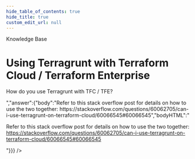 ```yaml
---
hide_table_of_contents: true
hide_title: true
custom_edit_url: null
---
```



<CenterLayout>
<span className="searchCategory">Knowledge Base</span>
<h1>Using Terragrunt with Terraform Cloud / Terraform Enterprise</h1>
<GitHub discussion={{"id":"D_kwDOF8slf84ANxua","number":35,"author":{"login":"yorinasub17"},"title":"Using Terragrunt with Terraform Cloud / Terraform Enterprise","body":"How do you use Terragrunt with TFC / TFE?","bodyHTML":"<p dir=\"auto\">How do you use Terragrunt with TFC / TFE?</p>","answer":{"body":"Refer to this stack overflow post for details on how to use the two together: https://stackoverflow.com/questions/60062705/can-i-use-terragrunt-on-terraform-cloud/60066545#60066545","bodyHTML":"<p dir=\"auto\">Refer to this stack overflow post for details on how to use the two together: <a href=\"https://stackoverflow.com/questions/60062705/can-i-use-terragrunt-on-terraform-cloud/60066545#60066545\" rel=\"nofollow\">https://stackoverflow.com/questions/60062705/can-i-use-terragrunt-on-terraform-cloud/60066545#60066545</a></p>"}}} />

</CenterLayout>
  

<!-- ##DOCS-SOURCER-START
{
  "sourcePlugin": "github-discussions",
  "hash": "c4204154d5e87e0315aacb35c9526fbb"
}
##DOCS-SOURCER-END -->
